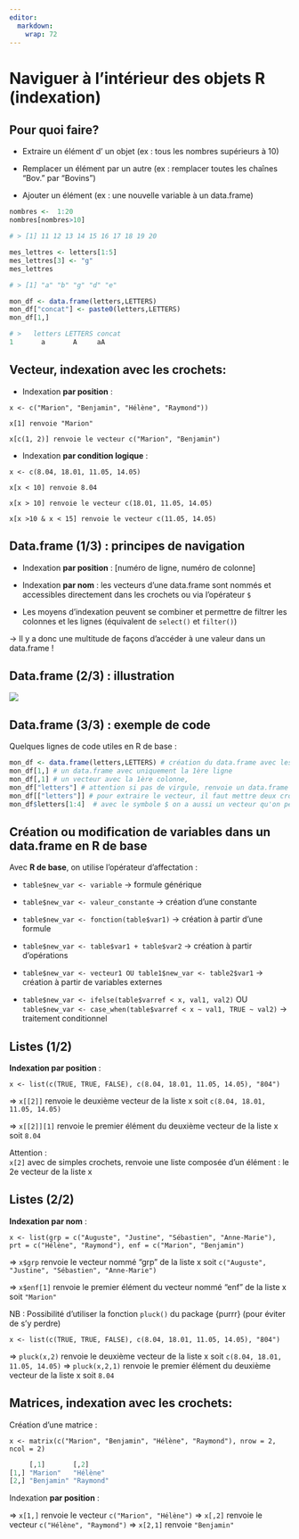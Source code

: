 ```yaml
---
editor: 
  markdown: 
    wrap: 72
---
```


# Naviguer à l'intérieur des objets R (indexation) {.backgroundTitre}

## Pour quoi faire?

-   Extraire un élément d' un objet (ex : tous les nombres supérieurs à 10)

-   Remplacer un élément par un autre (ex : remplacer toutes les chaînes
    "Bov." par "Bovins")

-   Ajouter un élément (ex : une nouvelle variable à un data.frame)

```.r
nombres <-  1:20
nombres[nombres>10]

# > [1] 11 12 13 14 15 16 17 18 19 20

mes_lettres <- letters[1:5]
mes_lettres[3] <- "g"
mes_lettres

# > [1] "a" "b" "g" "d" "e"

mon_df <- data.frame(letters,LETTERS)
mon_df["concat"] <- paste0(letters,LETTERS)
mon_df[1,]

# >   letters LETTERS concat
1       a       A     aA
```


## Vecteur, indexation avec les crochets:

-   Indexation **par position** :

`x <- c("Marion", "Benjamin", "Hélène", "Raymond"))`

`x[1] renvoie "Marion"`

`x[c(1, 2)] renvoie le vecteur c("Marion", "Benjamin")`

-   Indexation **par condition logique** :

`x <- c(8.04, 18.01, 11.05, 14.05)`

`x[x < 10] renvoie 8.04`

`x[x > 10] renvoie le vecteur c(18.01, 11.05, 14.05)`

`x[x >10 & x < 15] renvoie le vecteur c(11.05, 14.05)`

## Data.frame (1/3) : principes de navigation

-   Indexation **par position** : \[numéro de ligne, numéro de colonne\]

-   Indexation **par nom** : les vecteurs d'une data.frame sont nommés
    et accessibles directement dans les crochets ou via l'opérateur `$`

-   Les moyens d'indexation peuvent se combiner et permettre de filtrer
    les colonnes et les lignes (équivalent de `select()` et `filter()`)

→ Il y a donc une multitude de façons d'accéder à une valeur dans un data.frame !

## Data.frame (2/3) : illustration

![](img/clipboard-premon-sexe-taille.png){fig-align="center"}

## Data.frame (3/3) : exemple de code

Quelques lignes de code utiles en R de base :  


```.r

mon_df <- data.frame(letters,LETTERS) # création du data.frame avec les lettres de l'alphabet
mon_df[1,] # un data.frame avec uniquement la 1ère ligne
mon_df[,1] # un vecteur avec la 1ère colonne,
mon_df["letters"] # attention si pas de virgule, renvoie un data.frame d'une seule colonne
mon_df[["letters"]] # pour extraire le vecteur, il faut mettre deux crochets
mon_df$letters[1:4]  # avec le symbole $ on a aussi un vecteur qu'on peut indexer aussi (4 premières valeurs)
```


## Création ou modification de variables dans un data.frame en R de base

Avec **R de base**, on utilise l'opérateur d'affectation :

-   `table$new_var <- variable` → formule générique

-   `table$new_var <- valeur_constante` → création d'une constante

-   `table$new_var <- fonction(table$var1)` → création à partir d'une formule

-   `table$new_var <- table$var1 + table$var2` → création à partir d'opérations

-   `table$new_var <- vecteur1 OU table1$new_var <- table2$var1` → création à partir de variables externes

-   `table$new_var <- ifelse(table$varref < x, val1, val2)` OU
    `table$new_var <- case_when(table$varref < x ~ val1, TRUE ~ val2)`  → traitement conditionnel

## Listes (1/2)

**Indexation par position** :

   `x <- list(c(TRUE, TRUE, FALSE), c(8.04, 18.01, 11.05, 14.05), "804")`
   
   => `x[[2]]` renvoie le deuxième vecteur de la liste x soit `c(8.04, 18.01, 11.05, 14.05)`  
   
   => `x[[2]][1]` renvoie le premier élément du deuxième vecteur de la liste x soit `8.04`  

::: callout-note
Attention :  
   `x[2]` avec de simples crochets, renvoie une liste composée d'un élément : le 2e vecteur de la liste x
::: 

## Listes (2/2)


**Indexation par nom** :   

   `x <- list(grp = c("Auguste", "Justine", "Sébastien", "Anne-Marie"), prt = c("Hélène", "Raymond"), enf = c("Marion", "Benjamin")`
   
   => `x$grp` renvoie le vecteur nommé "grp" de la liste x soit `c("Auguste", "Justine", "Sébastien", "Anne-Marie")`
   
   => `x$enf[1]` renvoie le premier élément du vecteur nommé "enf" de la liste x soit `"Marion"`
   

NB : Possibilité d'utiliser la fonction `pluck()` du package {purrr} (pour éviter de s'y perdre)

   `x <- list(c(TRUE, TRUE, FALSE), c(8.04, 18.01, 11.05, 14.05), "804")`
   
   => `pluck(x,2)` renvoie le deuxième vecteur de la liste x soit `c(8.04, 18.01, 11.05, 14.05)`
   => `pluck(x,2,1)` renvoie le premier élément du deuxième vecteur de la liste x soit `8.04`


## Matrices, indexation avec les crochets:

Création d'une matrice :  

`x <- matrix(c("Marion", "Benjamin", "Hélène", "Raymond"), nrow = 2, ncol = 2)`


```.r
     [,1]       [,2]     
[1,] "Marion"   "Hélène" 
[2,] "Benjamin" "Raymond"
```

Indexation **par position** :

=> `x[1,]` renvoie le vecteur `c("Marion", "Hélène")`
=> `x[,2]` renvoie le vecteur `c("Hélène", "Raymond")`
=> `x[2,1]` renvoie `"Benjamin"`